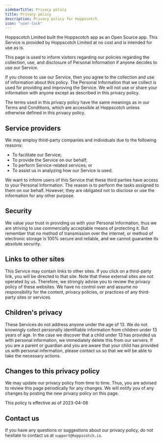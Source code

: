 ```yaml
---
sidebarTitle: Privacy policy
title: Privacy policy
description: Privacy policy for Hoppscotch.
icon: "user-lock"
---
```


Hoppscotch Limited built the Hoppscotch app as an Open Source app. This Service is provided by Hoppscotch Limited at no cost and is intended for use as is.

This page is used to inform visitors regarding our policies regarding the collection, use, and disclosure of Personal Information if anyone decides to use our Service.

If you choose to use our Service, then you agree to the collection and use of information about this policy. The Personal Information that we collect is used for providing and improving the Service. We will not use or share your information with anyone except as described in this privacy policy.

The terms used in this privacy policy have the same meanings as in our Terms and Conditions, which are accessible at Hoppscotch unless otherwise defined in this privacy policy.

## Service providers

We may employ third-party companies and individuals due to the following reasons:

- To facilitate our Service;
- To provide the Service on our behalf;
- To perform Service-related services; or
- To assist us in analyzing how our Service is used.

We want to inform users of this Service that these third parties have access to your Personal Information. The reason is to perform the tasks assigned to them on our behalf. However, they are obligated not to disclose or use the information for any other purpose.

## Security

We value your trust in providing us with your Personal Information, thus we are striving to use commercially acceptable means of protecting it. But remember that no method of transmission over the internet, or method of electronic storage is 100% secure and reliable, and we cannot guarantee its absolute security.

## Links to other sites

This Service may contain links to other sites. If you click on a third-party link, you will be directed to that site. Note that these external sites are not operated by us. Therefore, we strongly advise you to review the privacy policy of these websites. We have no control over and assume no responsibility for the content, privacy policies, or practices of any third-party sites or services.

## Children's privacy

These Services do not address anyone under the age of 13. We do not knowingly collect personally identifiable information from children under 13 years of age. In the case we discover that a child under 13 has provided us with personal information, we immediately delete this from our servers. If you are a parent or guardian and you are aware that your child has provided us with personal information, please contact us so that we will be able to take the necessary actions.

## Changes to this privacy policy

We may update our privacy policy from time to time. Thus, you are advised to review this page periodically for any changes. We will notify you of any changes by posting the new privacy policy on this page.

This policy is effective as of 2023-04-08

## Contact us

If you have any questions or suggestions about our privacy policy, do not hesitate to contact us at `support@hoppscotch.io`.
